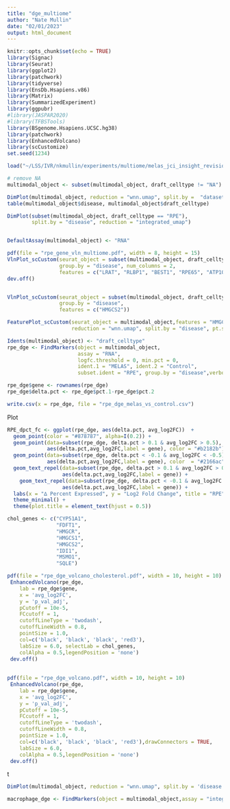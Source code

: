 ```yaml
---
title: "dge_multiome"
author: "Nate Mullin"
date: "02/01/2023"
output: html_document
---
```


```r
knitr::opts_chunk$set(echo = TRUE)
library(Signac)
library(Seurat)
library(ggplot2)
library(patchwork)
library(tidyverse)
library(EnsDb.Hsapiens.v86)
library(Matrix)
library(SummarizedExperiment)
library(ggpubr)
#library(JASPAR2020)
#library(TFBSTools)
library(BSgenome.Hsapiens.UCSC.hg38)
library(patchwork)
library(EnhancedVolcano)
library(scCustomize)
set.seed(1234)
```

```r
load("~/LSS/IVR/nkmullin/experiments/multiome/melas_jci_insight_revision/seurat_downstream/wnn_analysis/multiome_stringent_rpecho_wnn_02022023/multimodal_object_stringent_rpecho_01132023_draft_annotation.RData")

# remove NA
multimodal_object <- subset(multimodal_object, draft_celltype != "NA")
```


```r
DimPlot(multimodal_object, reduction = "wnn.umap", split.by =  "dataset")
table(multimodal_object$disease, multimodal_object$draft_celltype)
```

```r

DimPlot(subset(multimodal_object, draft_celltype == "RPE"),
        split.by = "disease", reduction = "integrated_umap")


DefaultAssay(multimodal_object) <- "RNA"

pdf(file = "rpe_gene_vln_multiome.pdf", width = 8, height = 15)
VlnPlot_scCustom(seurat_object = subset(multimodal_object, draft_celltype == "RPE"),
                 group.by = "disease", num_columns = 2,
                 features = c("LRAT", "RLBP1", "BEST1", "RPE65", "ATP10B", "EZN"))
dev.off()


VlnPlot_scCustom(seurat_object = subset(multimodal_object, draft_celltype == "RPE"),
                 group.by = "disease",
                 features = c("HMGCS2"))

FeaturePlot_scCustom(seurat_object = multimodal_object,features = "HMGCS2", 
                     reduction = "wnn.umap", split.by = "disease", pt.size = 0.01)
```



```r
Idents(multimodal_object) <- "draft_celltype"
rpe_dge <- FindMarkers(object = multimodal_object,
                       assay = "RNA",
                       logfc.threshold = 0, min.pct = 0,
                       ident.1 = "MELAS", ident.2 = "Control",
                       subset.ident = "RPE", group.by = "disease",verbose = T, )

rpe_dge$gene <- rownames(rpe_dge)
rpe_dge$delta.pct <- rpe_dge$pct.1-rpe_dge$pct.2

write.csv(x = rpe_dge, file = "rpe_dge_melas_vs_control.csv")
```

Plot
```r
RPE_dpct_fc <- ggplot(rpe_dge, aes(delta.pct, avg_log2FC))  +
  geom_point(color = "#878787", alpha=I(0.2)) +
  geom_point(data=subset(rpe_dge, delta.pct > 0.1 & avg_log2FC > 0.5),
             aes(delta.pct,avg_log2FC,label = gene), color = "#b2182b") + 
  geom_point(data=subset(rpe_dge, delta.pct < -0.1 & avg_log2FC < -0.5),
             aes(delta.pct,avg_log2FC,label = gene), color  = "#2166ac") + 
  geom_text_repel(data=subset(rpe_dge, delta.pct > 0.1 & avg_log2FC > 0.5), max.overlaps = 20,
                  aes(delta.pct,avg_log2FC,label = gene)) + 
    geom_text_repel(data=subset(rpe_dge, delta.pct < -0.1 & avg_log2FC < -0.5), max.overlaps = 20,
                  aes(delta.pct,avg_log2FC,label = gene)) + 
  labs(x = "∆ Percent Expressed", y = "Log2 Fold Change", title = "RPE") +
  theme_minimal() +
  theme(plot.title = element_text(hjust = 0.5))

chol_genes <- c("CYP51A1", 
                "FDFT1", 
                "HMGCR", 
                "HMGCS1",
                "HMGCS2",
                "IDI1",
                "MSMO1",
                "SQLE")

pdf(file = "rpe_dge_volcano_cholesterol.pdf", width = 10, height = 10)
 EnhancedVolcano(rpe_dge,
    lab = rpe_dge$gene,
    x = 'avg_log2FC',
    y = 'p_val_adj',
    pCutoff = 10e-5,
    FCcutoff = 1,
    cutoffLineType = 'twodash',
    cutoffLineWidth = 0.8,
    pointSize = 1.0,
    col=c('black', 'black', 'black', 'red3'),
    labSize = 6.0, selectLab = chol_genes,
    colAlpha = 0.5,legendPosition = 'none')
 dev.off()
 
 
pdf(file = "rpe_dge_volcano.pdf", width = 10, height = 10)
 EnhancedVolcano(rpe_dge,
    lab = rpe_dge$gene, 
    x = 'avg_log2FC',
    y = 'p_val_adj',
    pCutoff = 10e-5,
    FCcutoff = 1,
    cutoffLineType = 'twodash',
    cutoffLineWidth = 0.8,
    pointSize = 1.0,
    col=c('black', 'black', 'black', 'red3'),drawConnectors = TRUE,
    labSize = 6.0,
    colAlpha = 0.5,legendPosition = 'none')
 dev.off()
```
t
```r
DimPlot(multimodal_object, reduction = "wnn.umap", split.by = 'disease')
```













```r
macrophage_dge <- FindMarkers(object = multimodal_object,assay = "integrated",logfc.threshold = 0, min.pct = 0, min.diff.pct = 0, ident.1 = "MELAS", ident.2 = "control", subset.ident = "RPE", group.by = "disease",verbose = T, )
```


